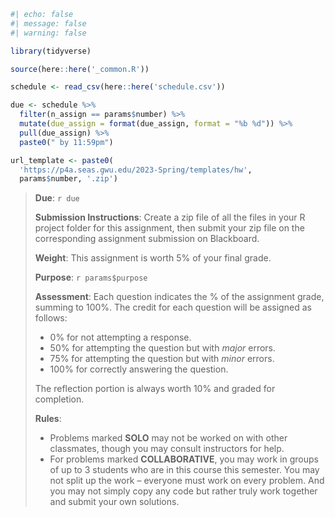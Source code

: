 ```r
#| echo: false
#| message: false
#| warning: false

library(tidyverse)

source(here::here('_common.R'))

schedule <- read_csv(here::here('schedule.csv'))

due <- schedule %>%
  filter(n_assign == params$number) %>%
  mutate(due_assign = format(due_assign, format = "%b %d")) %>%
  pull(due_assign) %>%
  paste0(" by 11:59pm")

url_template <- paste0(
  'https://p4a.seas.gwu.edu/2023-Spring/templates/hw',
  params$number, '.zip')
```

> **Due**: `r due`
>
> **Submission Instructions**: Create a zip file of all the files in your R project folder for this assignment, then submit your zip file on the corresponding assignment submission on Blackboard.
>
> **Weight**: This assignment is worth 5% of your final grade.
>
> **Purpose**: `r params$purpose`
>
> **Assessment**: Each question indicates the % of the assignment grade, summing to 100%. The credit for each question will be assigned as follows:
>
> - 0% for not attempting a response.
> - 50% for attempting the question but with _major_ errors.
> - 75% for attempting the question but with _minor_ errors.
> - 100% for correctly answering the question.
>
> The reflection portion is always worth 10% and graded for completion.
>
> **Rules**:
>
> - Problems marked **SOLO** may not be worked on with other classmates, though you may consult instructors for help.
> - For problems marked **COLLABORATIVE**, you may work in groups of up to 3 students who are in this course this semester. You may not split up the work -- everyone must work on every problem. And you may not simply copy any code but rather truly work together and submit your own solutions.

